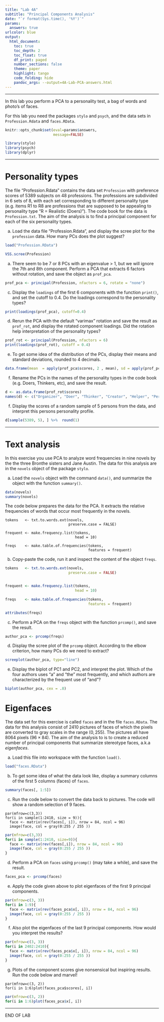 ---
title: "Lab 4A"
subtitle: "Principal Components Analysis"
date: "`r format(Sys.time(), '%Y')`"
params:
  answers: true
urlcolor: blue
output: 
  html_document:
    toc: true
    toc_depth: 2
    toc_float: true
    df_print: paged
    number_sections: false
    theme: paper
    highlight: tango
    code_folding: hide
    pandoc_args: --output=4A-Lab-PCA-answers.html
---


---



In this lab you perform a PCA to a personality test, a bag of words and photo's of faces.

For this lab you need the packages `stylo` and `psych`, and the data sets in `Profession.Rdata` and `faces.RData`. 

```{r setup, include=F, message=F}
knitr::opts_chunk$set(eval=params$answers, 
                      message=FALSE)

library(stylo)
library(psych)
library(dplyr)
```

---

# Personality types

The file "Profession.Rdata" contains the data set `Profession` with preference scores of 5389 subjects on 48 professions. The professions are subdivided in 6 sets of 8, with each set corresponding to different personality type (e.g. items R1 to R8 are professions that are supposed to be appealing to personality type "R =  Realistic (Doers)"). The code book for the data is `Profession.txt`. The aim of the analysis is to find a principal component for each of the six personality types.


a. Load the data file "Profession.Rdata", and display the scree plot for the `profession` data. How many PCs does the plot suggest? 

```{r}
load("Profession.RData")

VSS.scree(Profession)
```

a. There seem to be 7 or 8 PCs with an eigenvalue > 1, but we will ignore the 7th and 8th component. Perform a PCA that extracts 6 factors without rotation, and save the object as `prof_pca`. 

```{r}
prof_pca <- principal(Profession, nfactors = 6, rotate = "none")
```



c. Display the `loadings` of the first 6 components with the function `print()`, and set the cutoff to 0.4. Do the loadings correspond to the personality types?

```{r}
print(loadings(prof_pca), cutoff=0.4)
```

d. Rerun the PCA with the default "varimax" rotation and save the result as `prof_rot`, and display the rotated component loadings. Did the rotation help interpretation of the personality types?

```{r}
prof_rot <- principal(Profession, nfactors = 6)
print(loadings(prof_rot), cutoff = 0.4)
```


e. To get some idea of the distribution of the PCs, display their means and standard deviations, rounded to 4 decimals.

```{r}
data.frame(mean  = apply(prof_pca$scores, 2 , mean), sd = apply(prof_pca$scores, 2, sd)) %>% round(4)
```

f. Rename the PCs in the names of the personality types in the code book (e.g. Doers, Thinkers, etc), and save the result.

```{r}
d <- as.data.frame(prof_rot$scores) 
names(d) <- c("Organizer", "Doer", "Thinker", "Creator", "Helper", "Persuader") 
```



f. Display the scores of a random sample of 5 persons from the data, and interpret this persons personality profile.

```{r}
d[sample(5389, 5), ] %>%  round(1)
```

---

# Text analysis

In this exercise you use PCA to analyze word frequencies in nine novels by the the three Bronthe sisters and Jane Austin. The data for this analysis are in the `novels` object of the package `stylo`.

a. Load the `novels` object with the command `data()`, and summarize the object with the function `summary()`. 

```{r}
data(novels)
summary(novels)
```

The code below prepares the data for the PCA. It extracts the relative frequencies of words that occur most frequently in the novels.

```
tokens   <- txt.to.words.ext(novels, 
                             preserve.case = FALSE)

frequent <- make.frequency.list(tokens, 
                                head = 10)

freqs    <- make.table.of.frequencies(tokens, 
                                      features = frequent)
```


b. Copy-paste the code, run it and inspect the content of the object `freqs`.

```{r echo=FALSE}
tokens   <- txt.to.words.ext(novels, 
                             preserve.case = FALSE)


frequent <- make.frequency.list(tokens, 
                                head = 10)

freqs    <- make.table.of.frequencies(tokens, 
                                      features = frequent)

attributes(freqs)
```

c. Perform a PCA on the `freqs` object with the function `prcomp()`, and save the result.

```{r}
author_pca <- prcomp(freqs)
```


d. Display the scree plot of the `prcomp` object. According to the elbow criterion, how many PCs do we need to extract?

```{r}
screeplot(author_pca, type="line")
```


e. Display the biplot of PC1 and PC2, and interpret the plot. Which of the four authors uses "a" and "the" most frequently, and which authors are characterized by the frequent use of "and"?

```{r fig.width = 7, fig.height = 7}
biplot(author_pca, cex = .8)
```


# Eigenfaces

The data set for this exercise is called `faces` and in the file `faces.RData`. The data for this analysis consist of 2410 pictures of faces of which the pixels are converted to gray scales in the range $(0, 255)$. The pictures all have 8064 pixels  $(96\times84)$. The aim of the analysis to is to create a reduced number of principal components that summarize stereotype faces, a.k.a _eigenfaces_.





a. Load this file into workspace with the function `load()`. 

```{r}
load("faces.RData")
```


b. To get some idea of what the data look like, display a summary columns of the first 5 columns (faces) of `faces`.

```{r}
summary(faces[, 1:5])
```


c. Run the code below to convert the data back to pictures. The code will show a random selection of 9 faces.

```
par(mfrow=c(3,3))
for(i in sample(1:2410, size = 9)){
  face <- matrix(rev(faces[, i]), nrow = 84, ncol = 96)
  image(face, col = gray(0:255 / 255 ))
```


```{r echo=F, fig.height=9}
par(mfrow=c(3,3))
for(i in sample(1:2410, size=9)){
  face <- matrix(rev(faces[,i]), nrow = 84, ncol = 96)
  image(face, col = gray(0:255 / 255 ))
}
```

d. Perform a PCA on `faces` using `prcomp()` (may take a while), and save the result. 

```{r pac, cache=T}
faces_pca <- prcomp(faces)
```


e. Apply the code given above to plot eigenfaces of the first 9 principal components. 


```{r fig.height=9}
par(mfrow=c(3, 3))
for(i in 1:9){
  face <- matrix(rev(faces_pca$x[, i]), nrow = 84, ncol = 96)
  image(face, col = gray(0:255 / 255 ))
}
```

f. Also plot the eigenfaces of the last 9 principal components. How would you interpret the results?

```{r echo=F, fig.height=9}
par(mfrow=c(3, 3))
for(i in 2402:2410){
  face <- matrix(rev(faces_pca$x[, i]), nrow = 84, ncol = 96)
  image(face, col = gray(0:255 / 255 ))
}
```



g. Plots of the component scores give nonsensical but inspiring results. Run the code below and marvel!

```
par(mfrow=c(3, 2))
for(i in 1:6)plot(faces_pca$scores[, i])
```


```{r echo=FALSE, fig.width=10, fig.height=12}
par(mfrow=c(3, 2))
for(i in 1:6)plot(faces_pca$x[, i])
```

---

END OF LAB